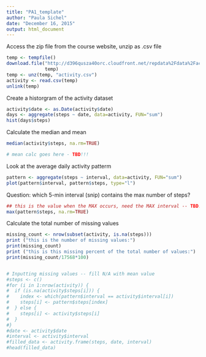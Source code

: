 ```yaml
---
title: "PA1_template"
author: "Paula Sichel"
date: "December 16, 2015"
output: html_document
---
```


Access the zip file from the course website, unzip as .csv file
```r
temp <- tempfile()
download.file("http://d396qusza40orc.cloudfront.net/repdata%2Fdata%2Factivity.zip", 
              temp)
temp <- unz(temp, "activity.csv")
activity <- read.csv(temp)
unlink(temp)
```

Create a historgram of the activity dataset
```r
activity$date <- as.Date(activity$date)
days <- aggregate(steps ~ date, data=activity, FUN="sum")
hist(days$steps)
```

Calculate the median and mean 
```r
median(activity$steps, na.rm=TRUE)

# mean calc goes here - TBD!!!

```

Look at the average daily activity patterm
```r
pattern <- aggregate(steps ~ interval, data=activity, FUN="sum")
plot(pattern$interval, pattern$steps, type="l")
```

Question: which 5-min interval (snip) contains the max number of steps?
```r

## this is the value when the MAX occurs, need the MAX interval -- TBD!!
max(pattern$steps, na.rm=TRUE)
```

Calculate the total number of missing values
```r
missing_count <- nrow(subset(activity, is.na(steps)))
print ("this is the number of missing values:")
print(missing_count)
print ("this is this missing percent of the total number of values:")
print(missing_count/17568*100)


# Inputting missing values -- fill N/A with mean value
#steps <- c()
#for (i in 1:nrow(activity)) {
#  if (is.na(activity$steps[i])) {
#    index <- which(pattern$interval == activity$interval[i])
#    steps[i] <- pattern$steps[index]
#  } else {
#    steps[i] <- activity$steps[i]
#  }
#}
#date <- activity$date
#interval <- activity$interval
#filled_data <- activity.frame(steps, date, interval)
#head(filled_data)


```


